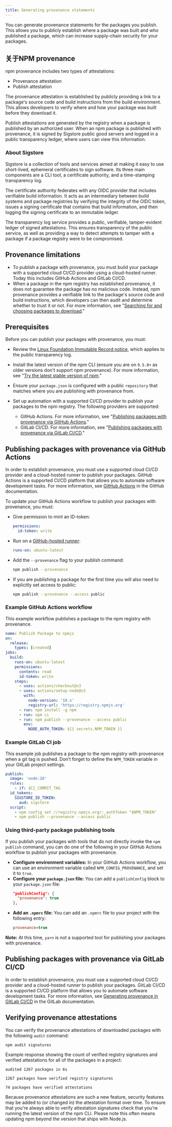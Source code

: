 ```yaml
---
title: Generating provenance statements
---
```


You can generate provenance statements for the packages you publish. This allows you to publicly establish where a package was built and who published a package, which can increase supply-chain security for your packages.

## 关于NPM provenance

npm provenance includes two types of attestations:

- Provenance attestation
- Publish attestation

The provenance attestation is established by publicly providing a link to a package's source code and build instructions from the build environment. This allows developers to verify where and how your package was built before they download it.

Publish attestations are generated by the registry when a package is published by an authorized user. When an npm package is published with provenance, it is signed by Sigstore public good servers and logged in a public transparency ledger, where users can view this information.

### About Sigstore

Sigstore is a collection of tools and services aimed at making it easy to use short-lived, ephemeral certificates to sign software. Its three main components are a CLI tool, a certificate authority, and a time-stamping transparency log.

The certificate authority federates with any OIDC provider that includes verifiable build information. It acts as an intermediary between build systems and package registries by verifying the integrity of the OIDC token, issues a signing certificate that contains that build information, and then logging the signing certificate to an immutable ledger.

The transparency log service provides a public, verifiable, tamper-evident ledger of signed attestations. This ensures transparency of the public service, as well as providing a way to detect attempts to tamper with a package if a package registry were to be compromised.

## Provenance limitations

- To publish a package with provenance, you must build your package with a supported cloud CI/CD provider using a cloud-hosted runner. Today this includes GitHub Actions and GitLab CI/CD.
- When a package in the npm registry has established provenance, it does not guarantee the package has no malicious code. Instead, npm provenance provides a verifiable link to the package's source code and build instructions, which developers can then audit and determine whether to trust it or not. For more information, see "[Searching for and choosing packages to download][provenance-info]."

## Prerequisites

Before you can publish your packages with provenance, you must:

- Review the [Linux Foundation Immutable Record notice](https://lfprojects.org/policies/hosted-project-tools-immutable-records/), which applies to the public transparency log.

- Install the latest version of the npm CLI (ensure you are on `9.5.0+` as older versions don't support npm provenance). For more information, see "[Try the latest stable version of npm][update-npm]."

- Ensure your `package.json` is configured with a public `repository` that matches where you are publishing with provenance from.

- Set up automation with a supported CI/CD provider to publish your packages to the npm registry. The following providers are supported:
  - GitHub Actions. For more information, see "[Publishing packages with provenance via GitHub Actions][github-provenance]."
  - GitLab CI/CD. For more information, see "[Publishing packages with provenance via GitLab CI/CD][gitlab-provenance]."

## Publishing packages with provenance via GitHub Actions

In order to establish provenance, you must use a supported cloud CI/CD provider and a cloud-hosted runner to publish your packages. GitHub Actions is a supported CI/CD platform that allows you to automate software development tasks. For more information, see [GitHub Actions][github-actions] in the GitHub documentation.

To update your GitHub Actions workflow to publish your packages with provenance, you must:

- Give permission to mint an ID-token:

  ```yaml
  permissions:
    id-token: write
  ```

- Run on a [GitHub-hosted runner](https://docs.github.com/en/actions/using-github-hosted-runners/about-github-hosted-runners#supported-runners-and-hardware-resources):

  ```yaml
  runs-on: ubuntu-latest
  ```

- Add the `--provenance` flag to your publish command:

  ```sh
  npm publish --provenance
  ```

- If you are publishing a package for the first time you will also need to explicitly set access to public:

  ```sh
  npm publish --provenance --access public
  ```

### Example GitHub Actions workflow

This example workflow publishes a package to the npm registry with provenance.

```yaml
name: Publish Package to npmjs
on:
  release:
    types: [created]
jobs:
  build:
    runs-on: ubuntu-latest
    permissions:
      contents: read
      id-token: write
    steps:
      - uses: actions/checkout@v3
      - uses: actions/setup-node@v3
        with:
          node-version: '18.x'
          registry-url: 'https://registry.npmjs.org'
      - run: npm install -g npm
      - run: npm ci
      - run: npm publish --provenance --access public
        env:
          NODE_AUTH_TOKEN: ${{ secrets.NPM_TOKEN }}
```

### Example GitLab CI job

This example job publishes a package to the npm registry with provenance when a git tag is pushed. Don’t forget to define the `NPM_TOKEN` variable in your GitLab project settings.

```yaml
publish:
  image: 'node:20'
  rules:
    - if: $CI_COMMIT_TAG
  id_tokens:
    SIGSTORE_ID_TOKEN:
      aud: sigstore
  script:
    - npm config set //registry.npmjs.org/:_authToken "$NPM_TOKEN"
    - npm publish --provenance --access public
```

### Using third-party package publishing tools

If you publish your packages with tools that do not directly invoke the `npm publish` command, you can do one of the following in your GitHub Actions workflow to publish your packages with provenance.

- **Configure environment variables:** In your GitHub Actions workflow, you can use an environment variable called `NPM_CONFIG_PROVENANCE`, and set it to `true`.
- **Configure your `package.json` file:** You can add a `publishConfig` block to your `package.json` file:
  ```json
  "publishConfig": {
    "provenance": true
  },
  ```
- **Add an `.npmrc` file:** You can add an `.npmrc` file to your project with the following entry:
  ```ini
  provenance=true
  ```

<Note>

**Note:** At this time, `yarn` is not a supported tool for publishing your packages with provenance.

</Note>

## Publishing packages with provenance via GitLab CI/CD

In order to establish provenance, you must use a supported cloud CI/CD provider and a cloud-hosted runner to publish your packages. GitLab CI/CD is a supported CI/CD platform that allows you to automate software development tasks. For more information, see [Generating provenance in GitLab CI/CD][gitlab-ci-cd-docs] in the GitLab documentation.

## Verifying provenance attestations

You can verify the provenance attestations of downloaded packages with the following `audit` command:

```
npm audit signatures
```

Example response showing the count of verified registry signatures and verified attestations for all of the packages in a project:

```
audited 1267 packages in 6s

1267 packages have verified registry signatures

74 packages have verified attestations
```

Because provenance attestations are such a new feature, security features may be added to (or changed in) the attestation format over time. To ensure that you're always able to verify attestation signatures check that you're running the latest version of the npm CLI. Please note this often means updating npm beyond the version that ships with Node.js.

[provenance-info]: /searching-for-and-choosing-packages-to-download#package-provenance
[update-npm]: /try-the-latest-stable-version-of-npm
[github-provenance]: #publishing-packages-with-provenance-via-github-actions
[gitlab-provenance]: #publishing-packages-with-provenance-via-gitlab-cicd
[github-actions]: https://docs.github.com/en/actions
[understand-actions]: https://docs.github.com/en/actions/learn-github-actions/understanding-github-actions
[gitlab-ci-cd-docs]: https://docs.gitlab.com/ee/ci/yaml/signing_examples.html#use-sigstore-and-npm-to-generate-keyless-provenance

